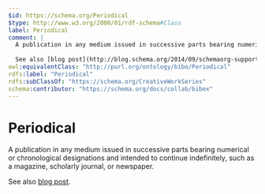 ```yaml
---
$id: https://schema.org/Periodical
$type: http://www.w3.org/2000/01/rdf-schema#Class
label: Periodical
comment: |
  A publication in any medium issued in successive parts bearing numerical or chronological designations and intended to continue indefinitely, such as a magazine, scholarly journal, or newspaper.
  
  See also [blog post](http://blog.schema.org/2014/09/schemaorg-support-for-bibliographic_2.html).
owl:equivalentClass: "http://purl.org/ontology/bibo/Periodical"
rdfs:label: "Periodical"
rdfs:subClassOf: "https://schema.org/CreativeWorkSeries"
schema:contributor: "https://schema.org/docs/collab/bibex"
---
```


# Periodical

A publication in any medium issued in successive parts bearing numerical or chronological designations and intended to continue indefinitely, such as a magazine, scholarly journal, or newspaper.

See also [blog post](http://blog.schema.org/2014/09/schemaorg-support-for-bibliographic_2.html).

